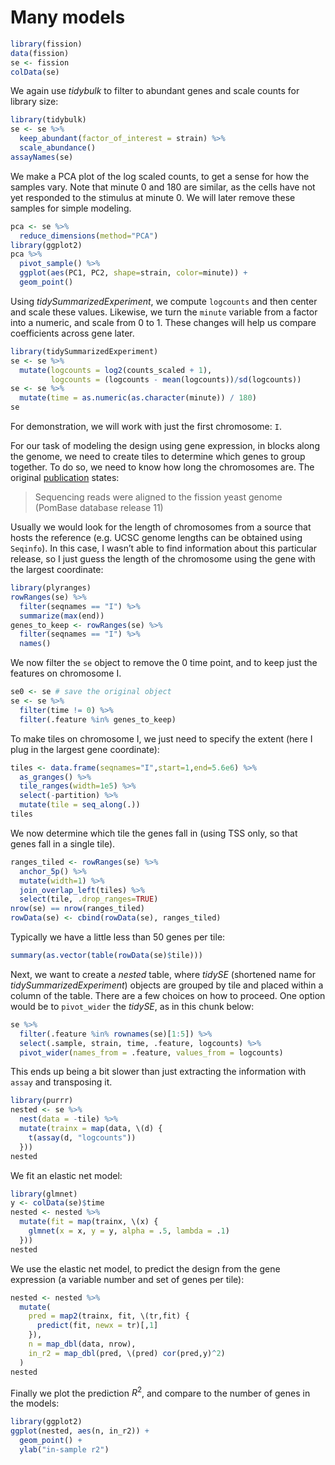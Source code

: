 # Many models

```r
library(fission)
data(fission)
se <- fission
colData(se)
```

We again use *tidybulk* to filter to abundant genes and scale counts
for library size:

```r
library(tidybulk)
se <- se %>%
  keep_abundant(factor_of_interest = strain) %>%
  scale_abundance()
assayNames(se)
```

We make a PCA plot of the log scaled counts, to get a sense for
how the samples vary. Note that minute 0 and 180 are similar, as the
cells have not yet responded to the stimulus at minute 0. We will
later remove these samples for simple modeling.

```r
pca <- se %>%
  reduce_dimensions(method="PCA")
library(ggplot2)
pca %>%
  pivot_sample() %>%
  ggplot(aes(PC1, PC2, shape=strain, color=minute)) +
  geom_point()
```

Using *tidySummarizedExperiment*, we compute `logcounts` and then
center and scale these values. Likewise, we turn the `minute` variable
from a factor into a numeric, and scale from 0 to 1. These changes
will help us compare coefficients across gene later.

```r
library(tidySummarizedExperiment)
se <- se %>%
  mutate(logcounts = log2(counts_scaled + 1),
         logcounts = (logcounts - mean(logcounts))/sd(logcounts))
se <- se %>%
  mutate(time = as.numeric(as.character(minute)) / 180)
se
```

For demonstration, we will work with just the first chromosome: `I`.

For our task of modeling the design using gene expression, in blocks
along the genome, we need to create tiles to determine which genes
to group together. To do so, we need to know how long the chromosomes
are. The original
[publication](https://www.ncbi.nlm.nih.gov/pmc/articles/PMC4050258/) 
states:

> Sequencing reads were aligned to the fission yeast genome (PomBase
> database release 11)

Usually we would look for the length of chromosomes from a source that
hosts the reference (e.g. UCSC genome lengths can be obtained using
`Seqinfo`). In this case, I wasn't able to find information about this
particular release, so I just guess the length of the chromosome using
the gene with the largest coordinate:

```r
library(plyranges)
rowRanges(se) %>%
  filter(seqnames == "I") %>%
  summarize(max(end))
genes_to_keep <- rowRanges(se) %>%
  filter(seqnames == "I") %>%
  names()
```

We now filter the `se` object to remove the 0 time point, and to
keep just the features on chromosome I.

```r
se0 <- se # save the original object
se <- se %>%
  filter(time != 0) %>%
  filter(.feature %in% genes_to_keep)
```

To make tiles on chromosome I, we just need to specify the extent
(here I plug in the largest gene coordinate):

```r
tiles <- data.frame(seqnames="I",start=1,end=5.6e6) %>%
  as_granges() %>%
  tile_ranges(width=1e5) %>%
  select(-partition) %>%
  mutate(tile = seq_along(.))
tiles
```

We now determine which tile the genes fall in (using TSS only, so
that genes fall in a single tile).

```r
ranges_tiled <- rowRanges(se) %>%
  anchor_5p() %>%
  mutate(width=1) %>%
  join_overlap_left(tiles) %>%
  select(tile, .drop_ranges=TRUE)
nrow(se) == nrow(ranges_tiled)
rowData(se) <- cbind(rowData(se), ranges_tiled)
```

Typically we have a little less than 50 genes per tile:

```r
summary(as.vector(table(rowData(se)$tile)))
```

Next, we want to create a *nested* table, where *tidySE* (shortened
name for *tidySummarizedExperiment*) objects are grouped by tile and
placed within a column of the table. There are a few choices on how to
proceed. One option would be to `pivot_wider` the *tidySE*, as in this
chunk below:

```r
se %>%
  filter(.feature %in% rownames(se)[1:5]) %>%
  select(.sample, strain, time, .feature, logcounts) %>%
  pivot_wider(names_from = .feature, values_from = logcounts)
```

This ends up being a bit slower than just extracting the information
with `assay` and transposing it.

```r
library(purrr)
nested <- se %>%
  nest(data = -tile) %>%
  mutate(trainx = map(data, \(d) {
    t(assay(d, "logcounts"))
  }))
nested
```

We fit an elastic net model:

```r
library(glmnet)
y <- colData(se)$time
nested <- nested %>%
  mutate(fit = map(trainx, \(x) {
    glmnet(x = x, y = y, alpha = .5, lambda = .1)
  }))
nested
```

We use the elastic net model, to predict the design from the gene
expression (a variable number and set of genes per tile):

```r
nested <- nested %>%
  mutate(
    pred = map2(trainx, fit, \(tr,fit) {
      predict(fit, newx = tr)[,1]
    }),
    n = map_dbl(data, nrow),
    in_r2 = map_dbl(pred, \(pred) cor(pred,y)^2)
  )
nested
```

Finally we plot the prediction $R^2$, and compare to the number of
genes in the models:

```r
library(ggplot2)
ggplot(nested, aes(n, in_r2)) +
  geom_point() +
  ylab("in-sample r2")
```
